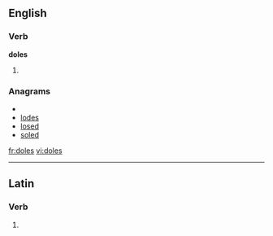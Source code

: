 ==English==

===Verb===
'''doles'''

# {{third-person singular of|[[dole]]}}

===Anagrams===
* {{alphagram|[[Delos#English|Delos]]}} 
* [[lodes#English|lodes]]
* [[losed#English|losed]]
* [[soled#English|soled]]


[[fr:doles]]
[[vi:doles]]

----
==Latin==

===Verb===
{{la-verb-form|dolēs}}

# {{conjugation of|doleo|doleō|2|s|pres|act|ind|lang=la}}
{{count page|[[Wiktionary:Page count]]}}
{{rfc-auto}}